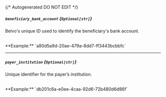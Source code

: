 {/* Autogenerated DO NOT EDIT  */}
##### `beneficiary_bank_account` *{`Optional[str]`}*
Belvo's unique ID used to identify the beneficiary's bank account.

<br/>
**Example:** `a80d5a9d-20ae-479a-8dd7-ff3443bcbbfc`

---
##### `payer_institution` *{`Optional[str]`}*
Unique identifier for the payer’s institution.

<br/>
**Example:** `db201c6a-e0ee-4caa-92d6-72b480d6d86f`

